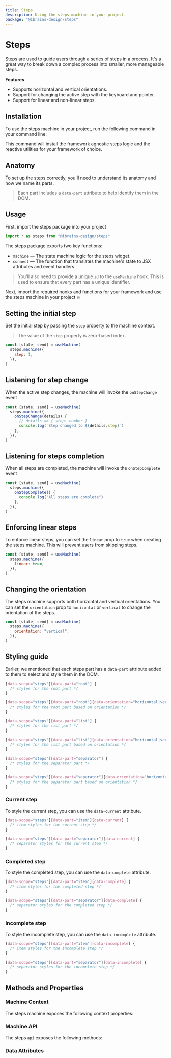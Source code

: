 ```yaml
---
title: Steps
description: Using the steps machine in your project.
package: "@ibrains-design/steps"
---
```


# Steps

Steps are used to guide users through a series of steps in a process. It's a
great way to break down a complex process into smaller, more manageable steps.

<Resources pkg="@ibrains-design/steps" />

<Showcase id="Steps" />

**Features**

- Supports horizontal and vertical orientations.
- Support for changing the active step with the keyboard and pointer.
- Support for linear and non-linear steps.

## Installation

To use the steps machine in your project, run the following command in your
command line:

<CodeSnippet id="steps/installation.mdx" />

This command will install the framework agnostic steps logic and the reactive
utilities for your framework of choice.

## Anatomy

To set up the steps correctly, you'll need to understand its anatomy and how we
name its parts.

> Each part includes a `data-part` attribute to help identify them in the DOM.

<Anatomy id="steps" />

## Usage

First, import the steps package into your project

```jsx
import * as steps from "@ibrains-design/steps"
```

The steps package exports two key functions:

- `machine` — The state machine logic for the steps widget.
- `connect` — The function that translates the machine's state to JSX attributes
  and event handlers.

> You'll also need to provide a unique `id` to the `useMachine` hook. This is
> used to ensure that every part has a unique identifier.

Next, import the required hooks and functions for your framework and use the
steps machine in your project 🔥

<CodeSnippet id="steps/usage.mdx" />

## Setting the initial step

Set the initial step by passing the `step` property to the machine context.

> The value of the `step` property is zero-based index.

```jsx {3}
const [state, send] = useMachine(
  steps.machine({
    step: 1,
  }),
)
```

## Listening for step change

When the active step changes, the machine will invoke the `onStepChange` event

```jsx {3-5}
const [state, send] = useMachine(
  steps.machine({
    onStepChange(details) {
      // details => { step: number }
      console.log(`Step changed to ${details.step}`)
    },
  }),
)
```

## Listening for steps completion

When all steps are completed, the machine will invoke the `onStepComplete` event

```jsx {3-5}
const [state, send] = useMachine(
  steps.machine({
    onStepComplete() {
      console.log("All steps are complete")
    },
  }),
)
```

## Enforcing linear steps

To enforce linear steps, you can set the `linear` prop to `true` when creating
the steps machine. This will prevent users from skipping steps.

```jsx {3}
const [state, send] = useMachine(
  steps.machine({
    linear: true,
  }),
)
```

## Changing the orientation

The steps machine supports both horizontal and vertical orientations. You can
set the `orientation` prop to `horizontal` or `vertical` to change the
orientation of the steps.

```jsx {3}
const [state, send] = useMachine(
  steps.machine({
    orientation: "vertical",
  }),
)
```

## Styling guide

Earlier, we mentioned that each steps part has a `data-part` attribute added to
them to select and style them in the DOM.

```css
[data-scope="steps"][data-part="root"] {
  /* styles for the root part */
}

[data-scope="steps"][data-part="root"][data-orientation="horizontal|vertical"] {
  /* styles for the root part based on orientation */
}

[data-scope="steps"][data-part="list"] {
  /* styles for the list part */
}

[data-scope="steps"][data-part="list"][data-orientation="horizontal|vertical"] {
  /* styles for the list part based on orientation */
}

[data-scope="steps"][data-part="separator"] {
  /* styles for the separator part */
}

[data-scope="steps"][data-part="separator"][data-orientation="horizontal|vertical"] {
  /* styles for the separator part based on orientation */
}
```

### Current step

To style the current step, you can use the `data-current` attribute.

```css
[data-scope="steps"][data-part="item"][data-current] {
  /* item styles for the current step */
}

[data-scope="steps"][data-part="separator"][data-current] {
  /* separator styles for the current step */
}
```

### Completed step

To style the completed step, you can use the `data-complete` attribute.

```css
[data-scope="steps"][data-part="item"][data-complete] {
  /* item styles for the completed step */
}

[data-scope="steps"][data-part="separator"][data-complete] {
  /* separator styles for the completed step */
}
```

### Incomplete step

To style the incomplete step, you can use the `data-incomplete` attribute.

```css
[data-scope="steps"][data-part="item"][data-incomplete] {
  /* item styles for the incomplete step */
}

[data-scope="steps"][data-part="separator"][data-incomplete] {
  /* separator styles for the incomplete step */
}
```

## Methods and Properties

### Machine Context

The steps machine exposes the following context properties:

<ContextTable name="steps" />

### Machine API

The steps `api` exposes the following methods:

<ApiTable name="steps" />

### Data Attributes

<DataAttrTable name="steps" />
